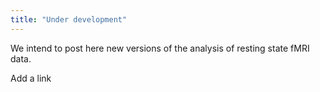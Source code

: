 ```yaml
---
title: "Under development"
---
```



We intend to post here new versions of the analysis of resting state fMRI data. 

Add a link